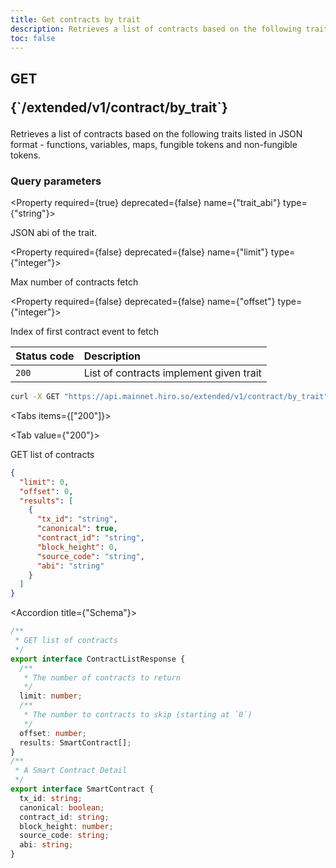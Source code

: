 ```yaml
---
title: Get contracts by trait
description: Retrieves a list of contracts based on the following traits listed in JSON format -  functions, variables, maps, fungible tokens and non-fungible tokens.
toc: false
---
```




<Root>

<API>

<div className='flex-1'>

<h2 className="not-prose mb-2 inline-flex items-center gap-3 font-mono">
  <div className="rounded-lg border px-1 py-0.5 text-xs font-medium border-green-400/50 bg-green-400/20 text-green-600 dark:text-green-400">
    GET
  </div>
  <p className="text-xs break-words overflow-hidden w-[95%]">{`/extended/v1/contract/by_trait`}</p>
</h2>

Retrieves a list of contracts based on the following traits listed in JSON format -  functions, variables, maps, fungible tokens and non-fungible tokens.

### Query parameters

<Property required={true} deprecated={false} name={"trait_abi"} type={"string"}>

JSON abi of the trait.

</Property>

<Property required={false} deprecated={false} name={"limit"} type={"integer"}>

Max number of contracts fetch

</Property>

<Property required={false} deprecated={false} name={"offset"} type={"integer"}>

Index of first contract event to fetch

</Property>

| Status code | Description |
| :----------- | :----------- |
| `200` | List of contracts implement given trait |

</div>

<APIExample>

```bash title="Terminal"
curl -X GET "https://api.mainnet.hiro.so/extended/v1/contract/by_trait"
```

<Tabs items={["200"]}>

<Tab value={"200"}>

GET list of contracts

```json title="Example response"
{
  "limit": 0,
  "offset": 0,
  "results": [
    {
      "tx_id": "string",
      "canonical": true,
      "contract_id": "string",
      "block_height": 0,
      "source_code": "string",
      "abi": "string"
    }
  ]
}
```

<Accordions>

<Accordion title={"Schema"}>

```ts
/**
 * GET list of contracts
 */
export interface ContractListResponse {
  /**
   * The number of contracts to return
   */
  limit: number;
  /**
   * The number to contracts to skip (starting at `0`)
   */
  offset: number;
  results: SmartContract[];
}
/**
 * A Smart Contract Detail
 */
export interface SmartContract {
  tx_id: string;
  canonical: boolean;
  contract_id: string;
  block_height: number;
  source_code: string;
  abi: string;
}

```

</Accordion>

</Accordions>

</Tab>

</Tabs>

</APIExample>

</API>

</Root>

